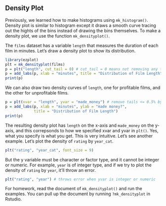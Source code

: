 ## Density Plot

Previously, we learned how to make histograms using `mk_histogram()`. 
Density plot is similar to histogram except it draws a smooth curve tracing out 
the hights of the bins instead of drawing the bins themselves. 
To make a density plot, we use the function `mk_densityplot()`. 

The `films` dataset has a variable `length` that measures the duration of each 
film in minutes. Let's draw a density plot to show its distribution. 
```r
library(ezplot)
plt = mk_densityplot(films)
p = plt("length", cut_tail = 0) # cut_tail = 0 means not removing any tails
p = add_labs(p, xlab = "minutes", title = "Distribution of Film Length")
print(p)
```

We can also draw two density curves of `length`, one for profitable films, 
and the other for unprofitable films.
```r
p = plt(xvar = "length", yvar = "made_money") # remove tails <= 0.5% by default
p = add_labs(p, xlab = "minutes", ylab = "made money?",
             title = "Distribution of Film Length")
print(p)
```

The resulting density plot has `length` on the x-axis and `made_money` on the
y-axis, and this correpsonds to how we specified xvar and yvar in `plt()`. Yes,
what you specify is what you get. This is very intuitive. Let's see another
example. Let's plot the density of `rating` by `year_cat`.
```r
plt("rating", "year_cat", font_size = 9) 
```

But the y variable must be character or factor type, and it cannot be integer
or numeric. For example, `year` is of integer type, and if we try to plot the
density of `rating` by `year`, it'll throw an error.
```r
plt("rating", "year") # throws error when yvar is integer or numeric
```

For homework, read the document of `mk_densityplot()` and run the examples. 
You can pull up the document by running `?mk_densityplot` in Rstudio. 
